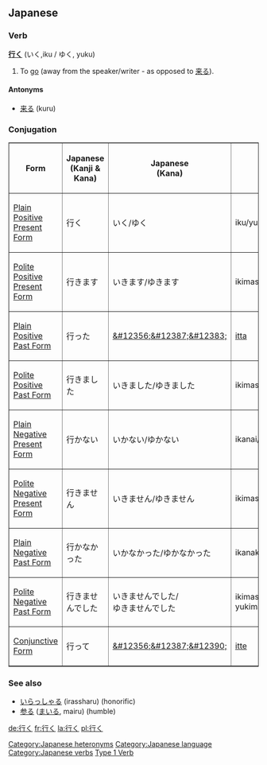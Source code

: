 ==Japanese==
===Verb===
'''[[行]]く''' (いく,iku / ゆく, yuku)

#To [[go]] (away from the speaker/writer - as opposed to [[来る]]).                                        

==== Antonyms ====
*[[来る]] (kuru)

===Conjugation===

<TABLE border>

<TR>
<TH>Form</TH>
<TH>Japanese<BR>(Kanji & Kana)</TH>
<TH>Japanese<BR>(Kana)</TH>
<TH>[[Romaji]]</TH>
<TH>Translation</TH>
</TR>

<TR>
<TD>[[Japanese Plain Positive Present Form|Plain Positive Present Form]]</TD>
<TD>&#34892;&#12367;</TD>
<TD>&#12356;&#12367;/ゆく</TD>
<TD>iku/yuku</TD>
<TD>To go</TD>
</TR>

<TR>
<TD>[[Japanese Polite Positive Present Form|Polite Positive Present Form]]</TD>
<TD>&#34892;&#12365;&#12414;&#12377;</TD>
<TD>&#12356;&#12365;&#12414;&#12377;/ゆきます</TD>
<TD>ikimasu/yukimasu</TD>
<TD>To go</TD>
</TR>

<TR>
<TD>[[Japanese Plain Positive Past Form|Plain Positive Past Form]]</TD>
<TD>&#34892;&#12387;&#12383;</TD>
<TD>[[&#12356;&#12387;&#12383;]]</TD>
<TD>[[itta]]</TD>
<TD>To have gone</TD>
</TR>

<TR>
<TD>[[Japanese Polite Positive Past Form|Polite Positive Past Form]]</TD>
<TD>&#34892;&#12365;&#12414;&#12375;&#12383;</TD>
<TD>&#12356;&#12365;&#12414;&#12375;&#12383;/ゆきました</TD>
<TD>ikimashita/yukimasita</TD>
<TD>To have gone</TD>
</TR>

<TR>
<TD>[[Japanese Plain Negative Present Form|Plain Negative Present Form]]</TD>
<TD>&#34892;&#12363;&#12394;&#12356;</TD>
<TD>&#12356;&#12363;&#12394;&#12356;/ゆかない</TD>
<TD>ikanai/yukanai</TD>
<TD>To not go</TD>
</TR>

<TR>
<TD>[[Japanese Polite Negative Present Form|Polite Negative Present Form]]</TD>
<TD>&#34892;&#12365;&#12414;&#12379;&#12435;</TD>
<TD>&#12356;&#12365;&#12414;&#12379;&#12435;/ゆきません</TD>
<TD>ikimasen/yukimasen</TD>
<TD>To not go</TD>
</TR>

<TR>
<TD>[[Japanese Plain Negative Past Form|Plain Negative Past Form]]</TD>
<TD>&#34892;&#12363;&#12394;&#12363;&#12387;&#12383;</TD>
<TD>&#12356;&#12363;&#12394;&#12363;&#12387;&#12383;/ゆかなかった</TD>
<TD>ikanakatta/yukanakatta</TD>
<TD>To have not gone</TD>
</TR>

<TR>
<TD>[[Japanese Polite Negative Past Form|Polite Negative Past Form]]</TD>
<TD>&#34892;&#12365;&#12414;&#12379;&#12435;&#12391;&#12375;&#12383;</TD>
<TD>&#12356;&#12365;&#12414;&#12379;&#12435;&#12391;&#12375;&#12383;/<br>ゆきませんでした</TD>
<TD>ikimasen deshita/ yukimasendeshita</TD>
<TD>To have not gone</TD>
</TR>

<TR>
<TD>[[Japanese Conjunctive Form|Conjunctive Form]]</TD>
<TD>&#34892;&#12387;&#12390;</TD>
<TD>[[&#12356;&#12387;&#12390;]]</TD>
<TD>[[itte]]</TD>
<TD>going</TD>
</TR>

</TABLE>

===See also===
*[[いらっしゃる]] (irassharu) (honorific)
*[[参る]] ([[まいる]], mairu) (humble)

[[Category:Japanese heteronyms]]
[[Category:Japanese language]]
[[Category:Japanese verbs]]
[[Category:Japanese Type 1 Verbs|Type 1 Verb]]

[[de:行く]]
[[fr:行く]]
[[la:行く]]
[[pl:行く]]